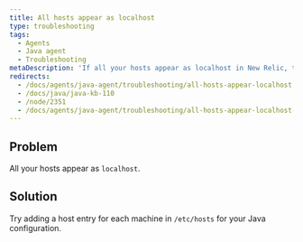 ```yaml
---
title: All hosts appear as localhost
type: troubleshooting
tags:
  - Agents
  - Java agent
  - Troubleshooting
metaDescription: 'If all your hosts appear as localhost in New Relic, try adding a host entry for each machine in /etc/hosts for your Java configuration.'
redirects:
  - /docs/agents/java-agent/troubleshooting/all-hosts-appear-localhost
  - /docs/java/java-kb-110
  - /node/2351
  - /docs/agents/java-agent/troubleshooting/all-hosts-appear-localhost-java
---
```


## Problem

All your hosts appear as `localhost`.

## Solution

Try adding a host entry for each machine in `/etc/hosts` for your Java configuration.
